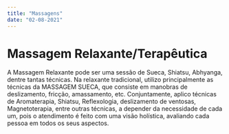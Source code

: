 ```yaml
---
title: "Massagens"
date: "02-08-2021"
---
```


# Massagem Relaxante/Terapêutica

A Massagem Relaxante pode ser uma sessão de Sueca, Shiatsu, Abhyanga, dentre tantas técnicas. Na relaxante tradicional, utilizo principalmente as técnicas da MASSAGEM SUECA, que consiste em manobras de deslizamento, fricção, amassamento, etc. Conjuntamente, aplico técnicas de Aromaterapia, Shiatsu, Reflexologia, deslizamento de ventosas, Magnetoterapia, entre outras técnicas, a depender da necessidade de cada um, pois o atendimento é feito com uma visão holística, avaliando cada pessoa em todos os seus aspectos.
